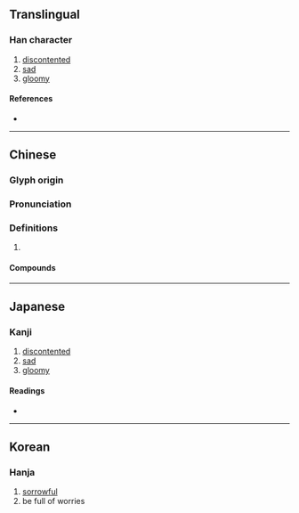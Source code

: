 {{character info}}
==Translingual==

===Han character===
{{Han char|rn=76|rad=欠|as=08|sn=12|four=27782|canj=NXNO|ids=⿰臽欠}}

# [[discontented]]
# [[sad]]
# [[gloomy]]

====References====
* {{Han ref|kx=0569.070|dkj=16111|dj=0957.140|hdz=32143.040|uh=6B3F|ud=27455|bh=D9DC|bd=55772}}

----

==Chinese==
{{zh-forms}}

===Glyph origin===
{{Han etym}}

===Pronunciation===
{{zh-pron
|m=kǎn
|c=ham2
|mc=y
|oc=y
|ma=
|cat=a
}}

===Definitions===
{{zh-hanzi}}

# {{rfdef|zh}}

====Compounds====
{{zh-der|欿憾|欿傺}}

----

==Japanese==

===Kanji===
{{ja-kanji|grade=|rs=欠08}}

# [[discontented]]
# [[sad]]
# [[gloomy]]

====Readings====
* {{ja-readings|on=[[たん]] (tan), [[とん]] (ton), [[かん]] (kan), [[こん]] (kon)|kun=[[もとめる]] (motomeru)}}

----

==Korean==

===Hanja===
{{ko-hanja|hangeul=감|eumhun=|rv=gam|mr=kam|y=kam}}

# [[sorrowful]]
# be full of worries